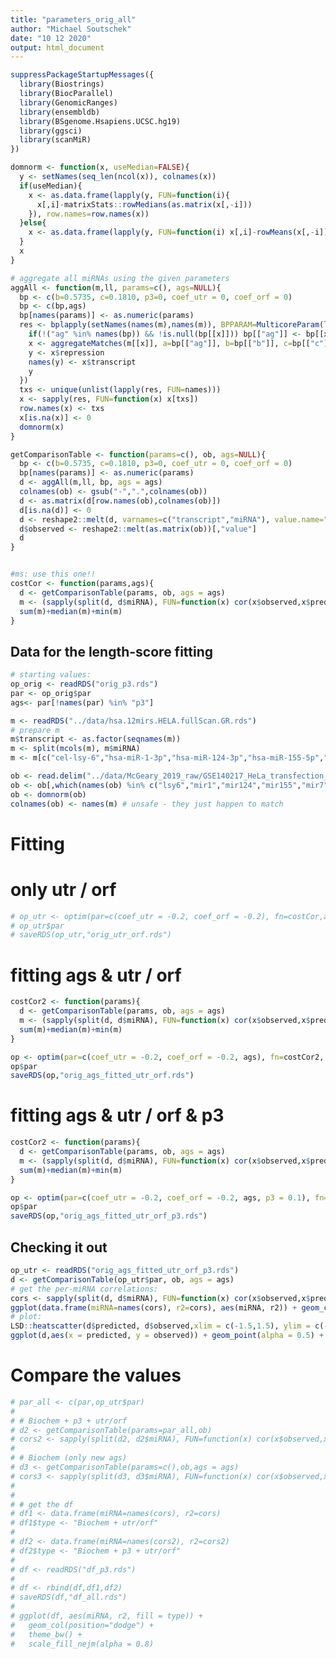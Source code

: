 ```yaml
---
title: "parameters_orig_all"
author: "Michael Soutschek"
date: "10 12 2020"
output: html_document
---
```





```r
suppressPackageStartupMessages({
  library(Biostrings)
  library(BiocParallel)
  library(GenomicRanges)
  library(ensembldb)
  library(BSgenome.Hsapiens.UCSC.hg19)
  library(ggsci)
  library(scanMiR)
})
```



```r
domnorm <- function(x, useMedian=FALSE){
  y <- setNames(seq_len(ncol(x)), colnames(x))
  if(useMedian){
    x <- as.data.frame(lapply(y, FUN=function(i){
      x[,i]-matrixStats::rowMedians(as.matrix(x[,-i]))
    }), row.names=row.names(x))
  }else{
    x <- as.data.frame(lapply(y, FUN=function(i) x[,i]-rowMeans(x[,-i])), row.names=row.names(x))
  }  
  x
}

# aggregate all miRNAs using the given parameters
aggAll <- function(m,ll, params=c(), ags=NULL){
  bp <- c(b=0.5735, c=0.1810, p3=0, coef_utr = 0, coef_orf = 0)
  bp <- c(bp,ags)
  bp[names(params)] <- as.numeric(params)
  res <- bplapply(setNames(names(m),names(m)), BPPARAM=MulticoreParam(length(m)), FUN=function(x){
    if(!("ag" %in% names(bp)) && !is.null(bp[[x]])) bp[["ag"]] <- bp[[x]]
    x <- aggregateMatches(m[[x]], a=bp[["ag"]], b=bp[["b"]], c=bp[["c"]], p3=bp[["p3"]], coef_utr=bp[["coef_utr"]],coef_orf = bp[["coef_orf"]], toInt = FALSE, keepSiteInfo = FALSE)
    y <- x$repression
    names(y) <- x$transcript
    y
  })
  txs <- unique(unlist(lapply(res, FUN=names)))
  x <- sapply(res, FUN=function(x) x[txs])
  row.names(x) <- txs
  x[is.na(x)] <- 0
  domnorm(x)
}

getComparisonTable <- function(params=c(), ob, ags=NULL){
  bp <- c(b=0.5735, c=0.1810, p3=0, coef_utr = 0, coef_orf = 0)
  bp[names(params)] <- as.numeric(params)
  d <- aggAll(m,ll, bp, ags = ags)
  colnames(ob) <- gsub("-",".",colnames(ob))
  d <- as.matrix(d[row.names(ob),colnames(ob)])
  d[is.na(d)] <- 0
  d <- reshape2::melt(d, varnames=c("transcript","miRNA"), value.name="predicted")
  d$observed <- reshape2::melt(as.matrix(ob))[,"value"]
  d
}


#ms: use this one!!
costCor <- function(params,ags){
  d <- getComparisonTable(params, ob, ags = ags)
  m <- (sapply(split(d, d$miRNA), FUN=function(x) cor(x$observed,x$predicted)^2))
  sum(m)+median(m)+min(m)
}
```



## Data for the length-score fitting
```r
# starting values:
op_orig <- readRDS("orig_p3.rds")
par <- op_orig$par
ags<- par[!names(par) %in% "p3"]

m <- readRDS("../data/hsa.12mirs.HELA.fullScan.GR.rds")
# prepare m
m$transcript <- as.factor(seqnames(m))
m <- split(mcols(m), m$miRNA)
m <- m[c("cel-lsy-6","hsa-miR-1-3p","hsa-miR-124-3p","hsa-miR-155-5p","hsa-miR-7-5p"),]

ob <- read.delim("../data/McGeary_2019_raw/GSE140217_HeLa_transfection_logtpm_batchnormalized.txt", row.names=1)
ob <- ob[,which(names(ob) %in% c("lsy6","mir1","mir124","mir155","mir7"))]
ob <- domnorm(ob)
colnames(ob) <- names(m) # unsafe - they just happen to match
```


# Fitting

# only utr / orf
```r
# op_utr <- optim(par=c(coef_utr = -0.2, coef_orf = -0.2), fn=costCor,ags=ags, control=list(fnscale=-1))
# op_utr$par
# saveRDS(op_utr,"orig_utr_orf.rds")
```

# fitting ags & utr / orf
```r
costCor2 <- function(params){
  d <- getComparisonTable(params, ob, ags = ags)
  m <- (sapply(split(d, d$miRNA), FUN=function(x) cor(x$observed,x$predicted)^2))
  sum(m)+median(m)+min(m)
}

op <- optim(par=c(coef_utr = -0.2, coef_orf = -0.2, ags), fn=costCor2, control=list(fnscale=-1))
op$par
saveRDS(op,"orig_ags_fitted_utr_orf.rds")
```


# fitting ags & utr / orf & p3
```r
costCor2 <- function(params){
  d <- getComparisonTable(params, ob, ags = ags)
  m <- (sapply(split(d, d$miRNA), FUN=function(x) cor(x$observed,x$predicted)^2))
  sum(m)+median(m)+min(m)
}

op <- optim(par=c(coef_utr = -0.2, coef_orf = -0.2, ags, p3 = 0.1), fn=costCor2, control=list(fnscale=-1))
op$par
saveRDS(op,"orig_ags_fitted_utr_orf_p3.rds")
```



## Checking it out
```r
op_utr <- readRDS("orig_ags_fitted_utr_orf_p3.rds")
d <- getComparisonTable(op_utr$par, ob, ags = ags)
# get the per-miRNA correlations:
cors <- sapply(split(d, d$miRNA), FUN=function(x) cor(x$observed,x$predicted)^2)
ggplot(data.frame(miRNA=names(cors), r2=cors), aes(miRNA, r2)) + geom_col() + coord_flip() + geom_text(aes(label=round(cors,4)))
# plot:
LSD::heatscatter(d$predicted, d$observed,xlim = c(-1.5,1.5), ylim = c(-1.5,1.5))
ggplot(d,aes(x = predicted, y = observed)) + geom_point(alpha = 0.5) + xlim(-1.5,1.5) + ylim (-1.5,1.5)
```





# Compare the values
```r
# par_all <- c(par,op_utr$par)
# 
# # Biochem + p3 + utr/orf
# d2 <- getComparisonTable(params=par_all,ob)
# cors2 <- sapply(split(d2, d2$miRNA), FUN=function(x) cor(x$observed,x$predicted)^2)
# 
# # Biochem (only new ags)
# d3 <- getComparisonTable(params=c(),ob,ags = ags)
# cors3 <- sapply(split(d3, d3$miRNA), FUN=function(x) cor(x$observed,x$predicted)^2)
# 
# 
# # get the df
# df1 <- data.frame(miRNA=names(cors), r2=cors)
# df1$type <- "Biochem + utr/orf"
# 
# df2 <- data.frame(miRNA=names(cors2), r2=cors2)
# df2$type <- "Biochem + p3 + utr/orf"
# 
# df <- readRDS("df_p3.rds")
# 
# df <- rbind(df,df1,df2)
# saveRDS(df,"df_all.rds")
# 
# ggplot(df, aes(miRNA, r2, fill = type)) + 
#   geom_col(position="dodge") +
#   theme_bw() + 
#   scale_fill_nejm(alpha = 0.8)

```
















